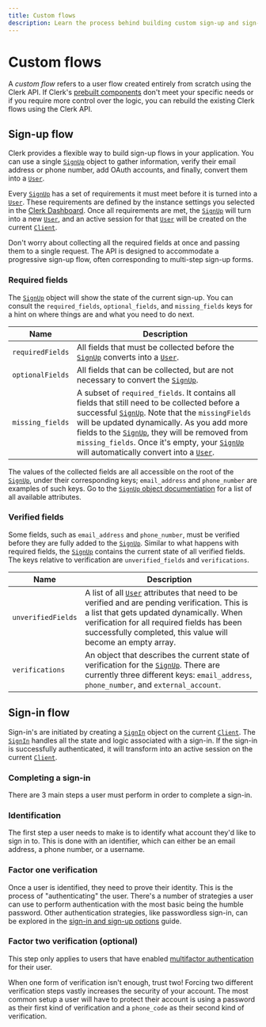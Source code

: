 ```yaml
---
title: Custom flows
description: Learn the process behind building custom sign-up and sign-in flows with Clerk.
---
```


# Custom flows

A *custom flow* refers to a user flow created entirely from scratch using the Clerk API. If Clerk's [prebuilt components](/docs/components/overview) don't meet your specific needs or if you require more control over the logic, you can rebuild the existing Clerk flows using the Clerk API.

## Sign-up flow

Clerk provides a flexible way to build sign-up flows in your application. You can use a single [`SignUp`][sign-up-ref] object to gather information, verify their email address or phone number, add OAuth accounts, and finally, convert them into a [`User`][user-ref].

Every [`SignUp`][sign-up-ref] has a set of requirements it must meet before it is turned into a [`User`][user-ref]. These requirements are defined by the instance settings you selected in the [Clerk Dashboard](https://dashboard.clerk.com/). Once all requirements are met, the [`SignUp`][sign-up-ref] will turn into a new [`User`][user-ref], and an active session for that [`User`][user-ref] will be created on the current [`Client`][client-ref].

Don't worry about collecting all the required fields at once and passing them to a single request. The API is designed to accommodate a progressive sign-up flow, often corresponding to multi-step sign-up forms.

### Required fields

The [`SignUp`][sign-up-ref] object will show the state of the current sign-up. You can consult the `required_fields`, `optional_fields`, and `missing_fields` keys for a hint on where things are and what you need to do next.

| Name | Description |
| --- | --- |
| `requiredFields` | All fields that must be collected before the [`SignUp`][sign-up-ref] converts into a [`User`][user-ref]. |
| `optionalFields` | All fields that can be collected, but are not necessary to convert the [`SignUp`][sign-up-ref]. |
| `missing_fields` | A subset of `required_fields`. It contains all fields that still need to be collected before a successful [`SignUp`][sign-up-ref]. Note that the `missingFields` will be updated dynamically. As you add more fields to the [`SignUp`][sign-up-ref], they will be removed from `missing_fields`. Once it's empty, your [`SignUp`][sign-up-ref] will automatically convert into a [`User`][user-ref]. |

The values of the collected fields are all accessible on the root of the [`SignUp`][sign-up-ref], under their corresponding keys; `email_address` and `phone_number` are examples of such keys. Go to the [`SignUp` object documentiation][sign-up-ref] for a list of all available attributes.

### Verified fields

Some fields, such as `email_address` and `phone_number`, must be verified before they are fully added to the [`SignUp`][sign-up-ref]. Similar to what happens with required fields, the [`SignUp`][sign-up-ref] contains the current state of all verified fields. The keys relative to verification are `unverified_fields` and `verifications`.

| Name | Description |
| --- | --- |
| `unverifiedFields` | A list of all [`User`][user-ref] attributes that need to be verified and are pending verification. This is a list that gets updated dynamically. When verification for all required fields has been successfully completed, this value will become an empty array. |
| `verifications` | An object that describes the current state of verification for the [`SignUp`][sign-up-ref]. There are currently three different keys: `email_address`, `phone_number`, and `external_account`. |

## Sign-in flow

Sign-in's are initiated by creating a [`SignIn`][sign-in-ref] object on the current [`Client`][client-ref]. The [`SignIn`][sign-in-ref] handles all the state and logic associated with a sign-in. If the sign-in is successfully authenticated, it will transform into an active session on the current [`Client`][client-ref].

### Completing a sign-in

There are 3 main steps a user must perform in order to complete a sign-in.

<Steps>

### Identification

The first step a user needs to make is to identify what account they'd like to sign in to. This is done with an identifier, which can either be an email address, a phone number, or a username.

### Factor one verification

Once a user is identified, they need to prove their identity. This is the process of "authenticating" the user. There's a number of strategies a user can use to perform authentication with the most basic being the humble password. Other authentication strategies, like passwordless sign-in, can be explored in the [sign-in and sign-up options](/docs/authentication/configuration/sign-up-sign-in-options#authentication-strategies) guide.

### Factor two verification (optional)

This step only applies to users that have enabled [multifactor authentication](/docs/custom-flows/email-password-mfa) for their user.

When one form of verification isn't enough, trust two! Forcing two different verification steps vastly increases the security of your account. The most common setup a user will have to protect their account is using a password as their first kind of verification and a `phone_code` as their second kind of verification.

</Steps>

[sign-in-ref]: /docs/references/javascript/sign-in/sign-in
[sign-up-ref]: /docs/references/javascript/sign-up/sign-up
[user-ref]: /docs/references/javascript/user/user
[client-ref]: /docs/references/javascript/client
